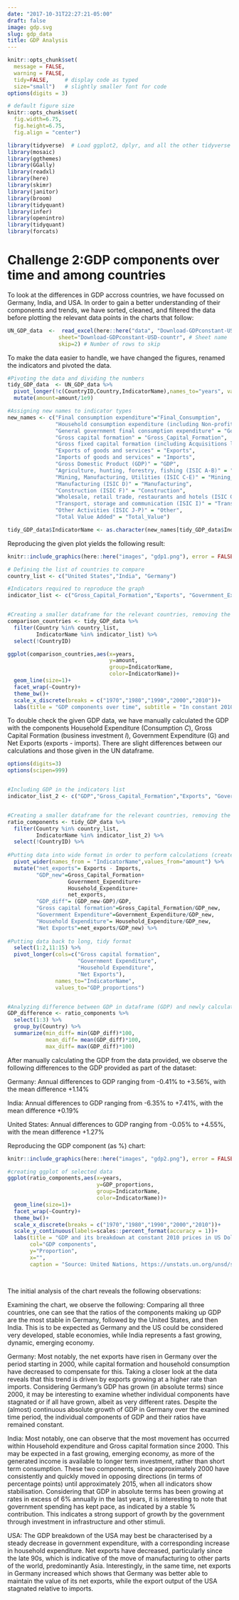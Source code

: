 ```yaml
---
date: "2017-10-31T22:27:21-05:00"
draft: false
image: gdp.svg
slug: gdp_data
title: GDP Analysis
---
```


```r
knitr::opts_chunk$set(
  message = FALSE, 
  warning = FALSE, 
  tidy=FALSE,     # display code as typed
  size="small")   # slightly smaller font for code
options(digits = 3)

# default figure size
knitr::opts_chunk$set(
  fig.width=6.75, 
  fig.height=6.75,
  fig.align = "center")
```


```r
library(tidyverse)  # Load ggplot2, dplyr, and all the other tidyverse packages
library(mosaic)
library(ggthemes)
library(GGally)
library(readxl)
library(here)
library(skimr)
library(janitor)
library(broom)
library(tidyquant)
library(infer)
library(openintro)
library(tidyquant)
library(forcats)
```


# Challenge 2:GDP components over time and among countries

To look at the differences in GDP accross countries, we have focussed on Germany, India, and USA. In order to gain a better understanding of their components and trends, we have sorted, cleaned, and filtered the data before plotting the relevant data points in the charts that follow:


```r

UN_GDP_data  <-  read_excel(here::here("data", "Download-GDPconstant-USD-countries.xls"), # Excel filename
                sheet="Download-GDPconstant-USD-countr", # Sheet name
                skip=2) # Number of rows to skip

```

To make the data easier to handle, we have changed the figures, renamed the indicators and pivoted the data.

```r

#Pivoting the data and dividing the numbers
tidy_GDP_data  <- UN_GDP_data %>% 
  pivot_longer(!c(CountryID,Country,IndicatorName),names_to="years", values_to="amount") %>%
  mutate(amount=amount/1e9)

#Assigning new names to indicator types
new_names <- c("Final consumption expenditure"="Final_Consumption",
               "Household consumption expenditure (including Non-profit institutions serving households)" = "Household_Expenditure",
               "General government final consumption expenditure" = "Government_Expenditure",
               "Gross capital formation" = "Gross_Capital_Formation",
               "Gross fixed capital formation (including Acquisitions less disposals of valuables)" = "Fixed_Capital_Formation",
               "Exports of goods and services" = "Exports",
               "Imports of goods and services" = "Imports",
               "Gross Domestic Product (GDP)" = "GDP",
               "Agriculture, hunting, forestry, fishing (ISIC A-B)" = "Agriculture, FOrestry, Hunting",
               "Mining, Manufacturing, Utilities (ISIC C-E)" = "Mining_Manufacturing_Utilities",
               "Manufacturing (ISIC D)" = "Manufacturing",
               "Construction (ISIC F)" = "Construction",
               "Wholesale, retail trade, restaurants and hotels (ISIC G-H)" = "Wholesale_Retail_Hospitality",
               "Transport, storage and communication (ISIC I)" = "Transport_Storage_Communication",
               "Other Activities (ISIC J-P)" = "Other",
               "Total Value Added" = "Total_Value")

tidy_GDP_data$IndicatorName <- as.character(new_names[tidy_GDP_data$IndicatorName])
```

Reproducing the given plot yields the following result:

```r
knitr::include_graphics(here::here("images", "gdp1.png"), error = FALSE)
```


```r

# Defining the list of countries to compare
country_list <- c("United States","India", "Germany")

#Indicators required to reproduce the graph
indicator_list <- c("Gross_Capital_Formation","Exports", "Government_Expenditure","Household_Expenditure", "Imports")


#Creating a smaller dataframe for the relevant countries, removing the ID column, filtering for required indicators
comparison_countries <- tidy_GDP_data %>% 
  filter(Country %in% country_list,
         IndicatorName %in% indicator_list) %>% 
  select(!CountryID)

ggplot(comparison_countries,aes(x=years,
                                y=amount,
                                group=IndicatorName,
                                color=IndicatorName))+
  geom_line(size=1)+
  facet_wrap(~Country)+
  theme_bw()+
  scale_x_discrete(breaks = c("1970","1980","1990","2000","2010"))+
  labs(title = "GDP components over time", subtitle = "In constant 2010 USD", col="Components of GDP",y="Billion US$",x="")


```

To double check the given GDP data, we have manually calculated the GDP with the components Household Expenditure (Consumption *C*), Gross Capital Formation (business investment *I*), Government Expenditure (G) and Net Exports (exports - imports). There are slight differences between our calculations and those given in the UN dataframe.


```r
options(digits=3)
options(scipen=999)


#Including GDP in the indicators list
indicator_list_2 <- c("GDP","Gross_Capital_Formation","Exports", "Government_Expenditure","Household_Expenditure", "Imports")


#Creating a smaller dataframe for the relevant countries, removing the ID column, filtering for required indicators
ratio_components <- tidy_GDP_data %>% 
  filter(Country %in% country_list,
         IndicatorName %in% indicator_list_2) %>% 
  select(!CountryID) %>%
  
#Putting data into wide format in order to perform calculations (create GDP_new + proportions)
  pivot_wider(names_from = "IndicatorName",values_from="amount") %>% 
  mutate("net_exports"= Exports - Imports,
         "GDP_new"=Gross_Capital_Formation+
                   Government_Expenditure+ 
                   Household_Expenditure+ 
                   net_exports,
         "GDP_diff"= (GDP_new-GDP)/GDP,
         "Gross capital formation"=Gross_Capital_Formation/GDP_new,
         "Government Expenditure"=Government_Expenditure/GDP_new,
         "Household Expenditure"= Household_Expenditure/GDP_new,
         "Net Exports"=net_exports/GDP_new) %>% 
  
#Putting data back to long, tidy format
  select(1:2,11:15) %>% 
  pivot_longer(cols=c("Gross capital formation",
                      "Government Expenditure",
                      "Household Expenditure",
                      "Net Exports"),
               names_to="IndicatorName",
               values_to="GDP_proportions")


#Analyzing difference between GDP in dataframe (GDP) and newly calculated GDP (GDP_new)
GDP_difference <- ratio_components %>% 
  select(1:3) %>% 
  group_by(Country) %>% 
  summarize(min_diff= min(GDP_diff)*100,
            mean_diff= mean(GDP_diff)*100,
            max_diff= max(GDP_diff)*100)

```


After manually calculating the GDP from the data provided, we observe the following differences to the GDP provided as part of the dataset:

Germany: Annual differences to GDP ranging from -0.41% to +3.56%, with the mean difference +1.14% 

India: Annual differences to GDP ranging from -6.35% to +7.41%, with the mean difference +0.19%

United States: Annual differences to GDP ranging from -0.05% to +4.55%, with the mean difference +1.27%



Reproducing the GDP component (as %) chart:

```r
knitr::include_graphics(here::here("images", "gdp2.png"), error = FALSE)
```


```r


#creating ggplot of selected data
ggplot(ratio_components,aes(x=years,
                            y=GDP_proportions,
                            group=IndicatorName,
                            color=IndicatorName))+
  geom_line(size=1)+
  facet_wrap(~Country)+
  theme_bw()+
  scale_x_discrete(breaks = c("1970","1980","1990","2000","2010"))+
  scale_y_continuous(labels=scales::percent_format(accuracy = 1))+
  labs(title = "GDP and its breakdown at constant 2010 prices in US Dollars",
       col="GDP components",
       y="Proportion",
       x="",
       caption = "Source: United Nations, https://unstats.un.org/unsd/snaama/Downloads")

  
```


The initial analysis of the chart reveals the following observations:  

Examining the chart, we observe the following: 
Comparing all three countries, one can see that the ratios of the components making up GDP are the most stable in Germany, followed by the United States, and then India. This is to be expected as Germany and the US could be considered very developed, stable economies, while India represents a fast growing, dynamic, emerging economy.

Germany:
Most notably, the net exports have risen in Germany over the period starting in 2000, while capital formation and household consumption have decreased to compensate for this. Taking a closer look at the data reveals that this trend is driven by exports growing at a higher rate than imports. Considering Germany’s GDP has grown (in absolute terms) since 2000, it may be interesting to examine whether individual components have stagnated or if all have grown, albeit as very different rates. Despite the (almost) continuous absolute growth of GDP in Germany over the examined time period, the individual components of GDP and their ratios have remained constant.  

India: 
Most notably, one can observe that the most movement has occurred within Household expenditure and Gross capital formation since 2000. This may be expected in a fast growing, emerging economy, as more of the generated income is available to longer term investment, rather than short term consumption. These two components, since approximately 2000 have consistently and quickly moved in opposing directions (in terms of percentage points) until approximately 2015, when all indicators show stabilisation. Considering that GDP in absolute terms has been growing at rates in excess of 6% annually in the last years, it is interesting to note that government spending has kept pace, as indicated by a stable % contribution. This indicates a strong support of growth by the government through investment in infrastructure and other stimuli. 

USA: 
The GDP breakdown of the USA may best be characterised by a steady decrease in government expenditure, with a corresponding increase in household expenditure. Net exports have decreased, particularly since the late 90s, which is indicative of the move of manufacturing to other parts of the world, predominantly Asia. Interestingly, in the same time, net exports in Germany increased which shows that Germany was better able to maintain the value of its net exports, while the export output of the USA stagnated relative to imports. 
